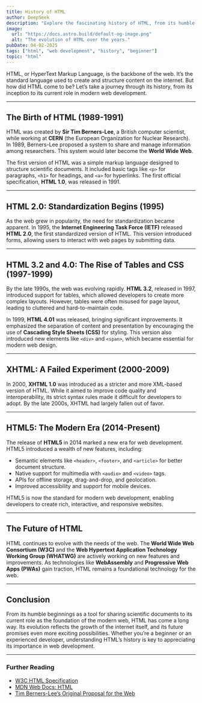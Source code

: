 ```yaml
---
title: History of HTML  
author: DeepSeek  
description: "Explore the fascinating history of HTML, from its humble beginnings to its role in shaping the modern web."  
image:  
  url: "https://docs.astro.build/default-og-image.png"  
  alt: "The evolution of HTML over the years."  
pubDate: 04-02-2025  
tags: ["html", "web development", "history", "beginner"]  
topic: "html"
---
```



HTML, or HyperText Markup Language, is the backbone of the web. It’s the standard language used to create and structure content on the internet. But how did HTML come to be? Let’s take a journey through its history, from its inception to its current role in modern web development.

---

## The Birth of HTML (1989-1991)

HTML was created by **Sir Tim Berners-Lee**, a British computer scientist, while working at **CERN** (the European Organization for Nuclear Research). In 1989, Berners-Lee proposed a system to share and manage information among researchers. This system would later become the **World Wide Web**.

The first version of HTML was a simple markup language designed to structure scientific documents. It included basic tags like `<p>` for paragraphs, `<h1>` for headings, and `<a>` for hyperlinks. The first official specification, **HTML 1.0**, was released in 1991.

---

## HTML 2.0: Standardization Begins (1995)

As the web grew in popularity, the need for standardization became apparent. In 1995, the **Internet Engineering Task Force (IETF)** released **HTML 2.0**, the first standardized version of HTML. This version introduced forms, allowing users to interact with web pages by submitting data.

---

## HTML 3.2 and 4.0: The Rise of Tables and CSS (1997-1999)

By the late 1990s, the web was evolving rapidly. **HTML 3.2**, released in 1997, introduced support for tables, which allowed developers to create more complex layouts. However, tables were often misused for page layout, leading to cluttered and hard-to-maintain code.

In 1999, **HTML 4.01** was released, bringing significant improvements. It emphasized the separation of content and presentation by encouraging the use of **Cascading Style Sheets (CSS)** for styling. This version also introduced new elements like `<div>` and `<span>`, which became essential for modern web design.

---

## XHTML: A Failed Experiment (2000-2009)

In 2000, **XHTML 1.0** was introduced as a stricter and more XML-based version of HTML. While it aimed to improve code quality and interoperability, its strict syntax rules made it difficult for developers to adopt. By the late 2000s, XHTML had largely fallen out of favor.

---

## HTML5: The Modern Era (2014-Present)

The release of **HTML5** in 2014 marked a new era for web development. HTML5 introduced a wealth of new features, including:

- Semantic elements like `<header>`, `<footer>`, and `<article>` for better document structure.
- Native support for multimedia with `<audio>` and `<video>` tags.
- APIs for offline storage, drag-and-drop, and geolocation.
- Improved accessibility and support for mobile devices.

HTML5 is now the standard for modern web development, enabling developers to create rich, interactive, and responsive websites.

---

## The Future of HTML

HTML continues to evolve with the needs of the web. The **World Wide Web Consortium (W3C)** and the **Web Hypertext Application Technology Working Group (WHATWG)** are actively working on new features and improvements. As technologies like **WebAssembly** and **Progressive Web Apps (PWAs)** gain traction, HTML remains a foundational technology for the web.

---

## Conclusion

From its humble beginnings as a tool for sharing scientific documents to its current role as the foundation of the modern web, HTML has come a long way. Its evolution reflects the growth of the internet itself, and its future promises even more exciting possibilities. Whether you’re a beginner or an experienced developer, understanding HTML’s history is key to appreciating its importance in web development.

---

### Further Reading
- [W3C HTML Specification](https://www.w3.org/TR/html/)
- [MDN Web Docs: HTML](https://developer.mozilla.org/en-US/docs/Web/HTML)
- [Tim Berners-Lee’s Original Proposal for the Web](https://www.w3.org/History/1989/proposal.html)